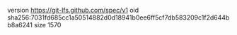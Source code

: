 version https://git-lfs.github.com/spec/v1
oid sha256:7031fd685cc1a50514882d0d18941b0ee6ff5cf7db583209c1f2d644bb8a6241
size 1570
